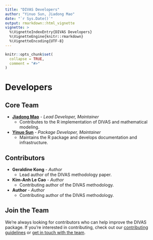 ```yaml
---
title: "DIVAS Developers"
author: "Yinuo Sun, Jiadong Mao"
date: "`r Sys.Date()`"
output: rmarkdown::html_vignette
vignette: >
  %\VignetteIndexEntry{DIVAS Developers}
  %\VignetteEngine{knitr::rmarkdown}
  %\VignetteEncoding{UTF-8}
---
```


```r
knitr::opts_chunk$set(
  collapse = TRUE,
  comment = "#>"
)
```

# Developers

## Core Team

* **[Jiadong Mao](https://github.com/jiadongm)** - *Lead Developer, Maintainer*
  * Contributes to the R implementation of DIVAS and mathematical modeling.

* **[Yinuo Sun](https://github.com/ByronSyun)** - *Package Developer, Maintainer*
  * Maintains the R package and develops documentation and infrastructure.

## Contributors

* **Geraldine Kong** - *Author*
  * Lead author of the DIVAS methodology paper.

* **Kim-Anh Le Cao** - *Author*
  * Contributing author of the DIVAS methodology.

* **Author** - *Author*
  * Contributing author of the DIVAS methodology.

## Join the Team

We're always looking for contributors who can help improve the DIVAS package. If you're interested in contributing, check out our [contributing guidelines](contributing.html) or [get in touch with the team](https://github.com/ByronSyun/DIVAS_Develop/issues). 